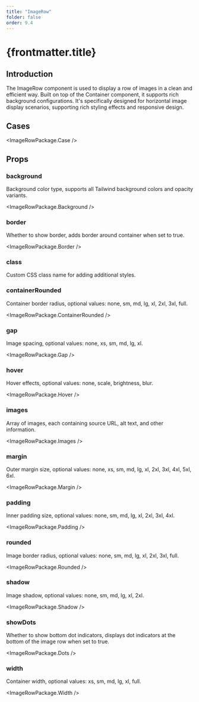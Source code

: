 ```yaml
---
title: "ImageRow"
folder: false
order: 9.4
---
```



# {frontmatter.title}

## Introduction

The ImageRow component is used to display a row of images in a clean and efficient way. Built on top of the Container component, it supports rich background configurations. It's specifically designed for horizontal image display scenarios, supporting rich styling effects and responsive design.

## Cases

<ImageRowPackage.Case />

## Props

### background

Background color type, supports all Tailwind background colors and opacity variants.

<ImageRowPackage.Background />

### border

Whether to show border, adds border around container when set to true.

<ImageRowPackage.Border />

### class

Custom CSS class name for adding additional styles.

### containerRounded

Container border radius, optional values: none, sm, md, lg, xl, 2xl, 3xl, full.

<ImageRowPackage.ContainerRounded />

### gap

Image spacing, optional values: none, xs, sm, md, lg, xl.

<ImageRowPackage.Gap />

### hover

Hover effects, optional values: none, scale, brightness, blur.

<ImageRowPackage.Hover />

### images

Array of images, each containing source URL, alt text, and other information.

<ImageRowPackage.Images />

### margin

Outer margin size, optional values: none, xs, sm, md, lg, xl, 2xl, 3xl, 4xl, 5xl, 6xl.

<ImageRowPackage.Margin />

### padding

Inner padding size, optional values: none, sm, md, lg, xl, 2xl, 3xl, 4xl.

<ImageRowPackage.Padding />

### rounded

Image border radius, optional values: none, sm, md, lg, xl, 2xl, 3xl, full.

<ImageRowPackage.Rounded />

### shadow

Image shadow, optional values: none, sm, md, lg, xl, 2xl.

<ImageRowPackage.Shadow />

### showDots

Whether to show bottom dot indicators, displays dot indicators at the bottom of the image row when set to true.

<ImageRowPackage.Dots />

### width

Container width, optional values: xs, sm, md, lg, xl, full.

<ImageRowPackage.Width />
